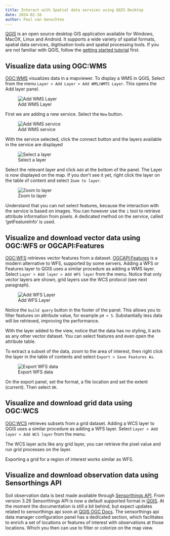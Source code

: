 ```yaml
---
title: Interact with Spatial data services using QGIS Desktop
date: 2024-02-16
author: Paul van Genuchten
---
```


[QGIS](https://qgis.org) is an open source desktop GIS application available for Windows, MacOX, Linux and Android. It supports a wide variety of spatial formats, spatial data services, digitisation tools and spatial processing tools. If you are not familiar with QGIS, follow the [getting started tutorial](https://qgis.org/en/site/forusers/) first.  

## Visualize data using OGC:WMS

[OGC:WMS](https://www.ogc.org/standard/wms/) visualizes data in a mapviewer. To display a WMS in QGIS, Select from the menu `Layer > Add Layer > Add WMS/WMTS Layer`. This opens the Add layer panel. 

![Add WMS Layer](./img/qgis/add-layer.png){.w-50 .border .shadow}

First we are adding a new service. Select the `New` button.

![Add WMS service](./img/qgis/add-service.png){.w-50 .border .shadow}

With the service selected, click the connect button and the layers available in the service are displayed

![Select a layer](./img/qgis/add-layer2.png){.w-50 .border .shadow}

Select the relevant layer and click `Add` at the bottom of the panel. The Layer is now displayed on the map. If you don't see it yet, right click the layer on the table of content and select `Zoom to layer`.

![Zoom to layer](./img/qgis/zoom-to-layer.png){.w-50 .border .shadow}

Understand that you can not select features, because the interaction with the service is based on images. You can however use the `i` tool to retrieve attribute information from pixels. A dedicated method on the service, called 'getFeatureInfo' is used.

## Visualize and download vector data using OGC:WFS or OGCAPI:Features

[OGC:WFS](https://www.ogc.org/standard/wfs) retrieves vector features from a dataset. [OGCAPI:Features](https://ogcapi.ogc.org/features/) is a modern alternative to WFS, supported by some servers. Adding a WFS or Features layer to QGIS uses a similar procedure as adding a WMS layer. Select `Layer > Add layer > Add WFS layer` from the menu. Notice that only vector layers are shown, grid layers use the WCS protocol (see next paragraph).

![Add WFS Layer](./img/qgis/add-wfs-layer.png){.w-50 .border .shadow}

Notice the `build query` button in the footer of the panel. This allows you to filter features on attribute value, for example `pH < 5`. Substantially less data will be retrieved, improving the performance.

With the layer added to the view, notice that the data has no styling, it acts as any other vector dataset. You can select features and even open the attribute table. 

To extract a subset of the data, zoom to the area of interest, then right click the layer in the table of contents and select `Export > Save Features As`. 

![Export WFS data](./img/qgis/export-features.png){.w-50 .border .shadow}

On the export panel, set the format, a file location and set the extent (current). Then select `OK`.

## Visualize and download grid data using OGC:WCS

[OGC:WCS](https://www.ogc.org/standard/wcs) retrieves subsets from a grid dataset. Adding a WCS layer to QGIS uses a similar procedure as adding a WFS layer. Select `Layer > Add layer > Add WCS layer` from the menu. 

The WCS layer acts like any grid layer, you can retrieve the pixel value and run grid processes on the layer.

Exporting a grid for a region of interest works similar as WFS.

## Visualize and download observation data using Sensorthings API

Soil observation data is best made available through [Sensorthings API](https://www.ogc.org/standard/sensorthings/). From version 3.26 Sensorthings API is now a default supported format in [QGIS](https://qgis.org).
At the moment the documentation is still a bit behind, but expect updates related to sensorthings api soon at [QGIS OGC Docs](https://docs.qgis.org/testing/en/docs/user_manual/working_with_ogc/ogc_client_support.html). 
The sensorthings api data manager configuration panel has a dedicated section, which facilitates to enrich a set of locations or features of interest with observations at those locations. Which you then can use to filter
or colorize on the map view.


